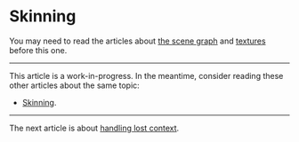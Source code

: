 # Skinning

You may need to read the articles about [the scene graph](/a/webgl/scene-graph) and
[textures](/a/webgl/textures) before this one.

---

This article is a work-in-progress. In the meantime, consider reading these other articles about the same topic:

- [Skinning](https://webgl2fundamentals.org/webgl/lessons/webgl-skinning.html).

---

The next article is about [handling lost context](/a/webgl/lost-context).
